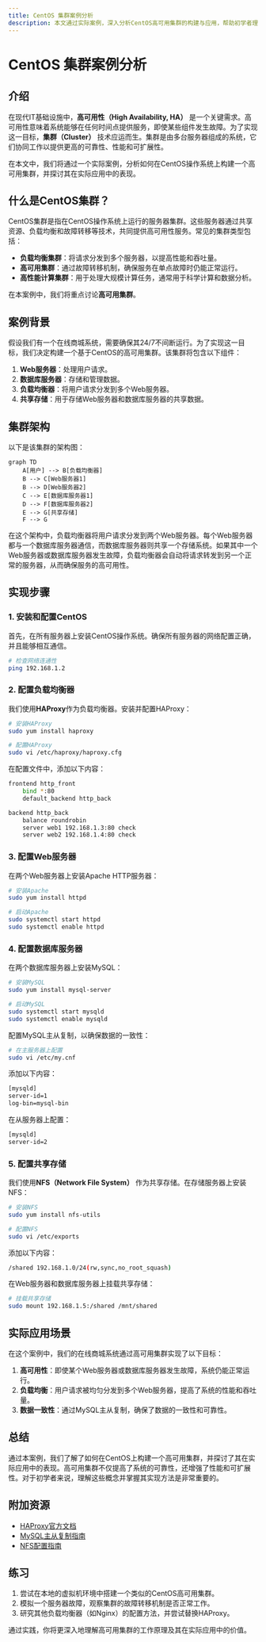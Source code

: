 ```yaml
---
title: CentOS 集群案例分析
description: 本文通过实际案例，深入分析CentOS高可用集群的构建与应用，帮助初学者理解集群的概念、实现方式及其在实际场景中的应用。
---
```


# CentOS 集群案例分析

## 介绍

在现代IT基础设施中，**高可用性（High Availability, HA）** 是一个关键需求。高可用性意味着系统能够在任何时间点提供服务，即使某些组件发生故障。为了实现这一目标，**集群（Cluster）** 技术应运而生。集群是由多台服务器组成的系统，它们协同工作以提供更高的可靠性、性能和可扩展性。

在本文中，我们将通过一个实际案例，分析如何在CentOS操作系统上构建一个高可用集群，并探讨其在实际应用中的表现。

## 什么是CentOS集群？

CentOS集群是指在CentOS操作系统上运行的服务器集群。这些服务器通过共享资源、负载均衡和故障转移等技术，共同提供高可用性服务。常见的集群类型包括：

- **负载均衡集群**：将请求分发到多个服务器，以提高性能和吞吐量。
- **高可用集群**：通过故障转移机制，确保服务在单点故障时仍能正常运行。
- **高性能计算集群**：用于处理大规模计算任务，通常用于科学计算和数据分析。

在本案例中，我们将重点讨论**高可用集群**。

## 案例背景

假设我们有一个在线商城系统，需要确保其24/7不间断运行。为了实现这一目标，我们决定构建一个基于CentOS的高可用集群。该集群将包含以下组件：

1. **Web服务器**：处理用户请求。
2. **数据库服务器**：存储和管理数据。
3. **负载均衡器**：将用户请求分发到多个Web服务器。
4. **共享存储**：用于存储Web服务器和数据库服务器的共享数据。

## 集群架构

以下是该集群的架构图：

```mermaid
graph TD
    A[用户] --> B[负载均衡器]
    B --> C[Web服务器1]
    B --> D[Web服务器2]
    C --> E[数据库服务器1]
    D --> F[数据库服务器2]
    E --> G[共享存储]
    F --> G
```

在这个架构中，负载均衡器将用户请求分发到两个Web服务器。每个Web服务器都与一个数据库服务器通信，而数据库服务器则共享一个存储系统。如果其中一个Web服务器或数据库服务器发生故障，负载均衡器会自动将请求转发到另一个正常的服务器，从而确保服务的高可用性。

## 实现步骤

### 1. 安装和配置CentOS

首先，在所有服务器上安装CentOS操作系统。确保所有服务器的网络配置正确，并且能够相互通信。

```bash
# 检查网络连通性
ping 192.168.1.2
```

### 2. 配置负载均衡器

我们使用**HAProxy**作为负载均衡器。安装并配置HAProxy：

```bash
# 安装HAProxy
sudo yum install haproxy

# 配置HAProxy
sudo vi /etc/haproxy/haproxy.cfg
```

在配置文件中，添加以下内容：

```bash
frontend http_front
    bind *:80
    default_backend http_back

backend http_back
    balance roundrobin
    server web1 192.168.1.3:80 check
    server web2 192.168.1.4:80 check
```

### 3. 配置Web服务器

在两个Web服务器上安装Apache HTTP服务器：

```bash
# 安装Apache
sudo yum install httpd

# 启动Apache
sudo systemctl start httpd
sudo systemctl enable httpd
```

### 4. 配置数据库服务器

在两个数据库服务器上安装MySQL：

```bash
# 安装MySQL
sudo yum install mysql-server

# 启动MySQL
sudo systemctl start mysqld
sudo systemctl enable mysqld
```

配置MySQL主从复制，以确保数据的一致性：

```bash
# 在主服务器上配置
sudo vi /etc/my.cnf
```

添加以下内容：

```bash
[mysqld]
server-id=1
log-bin=mysql-bin
```

在从服务器上配置：

```bash
[mysqld]
server-id=2
```

### 5. 配置共享存储

我们使用**NFS（Network File System）** 作为共享存储。在存储服务器上安装NFS：

```bash
# 安装NFS
sudo yum install nfs-utils

# 配置NFS
sudo vi /etc/exports
```

添加以下内容：

```bash
/shared 192.168.1.0/24(rw,sync,no_root_squash)
```

在Web服务器和数据库服务器上挂载共享存储：

```bash
# 挂载共享存储
sudo mount 192.168.1.5:/shared /mnt/shared
```

## 实际应用场景

在这个案例中，我们的在线商城系统通过高可用集群实现了以下目标：

1. **高可用性**：即使某个Web服务器或数据库服务器发生故障，系统仍能正常运行。
2. **负载均衡**：用户请求被均匀分发到多个Web服务器，提高了系统的性能和吞吐量。
3. **数据一致性**：通过MySQL主从复制，确保了数据的一致性和可靠性。

## 总结

通过本案例，我们了解了如何在CentOS上构建一个高可用集群，并探讨了其在实际应用中的表现。高可用集群不仅提高了系统的可靠性，还增强了性能和可扩展性。对于初学者来说，理解这些概念并掌握其实现方法是非常重要的。

## 附加资源

- [HAProxy官方文档](https://www.haproxy.org/)
- [MySQL主从复制指南](https://dev.mysql.com/doc/refman/8.0/en/replication.html)
- [NFS配置指南](https://access.redhat.com/documentation/en-us/red_hat_enterprise_linux/7/html/storage_administration_guide/ch-nfs)

## 练习

1. 尝试在本地的虚拟机环境中搭建一个类似的CentOS高可用集群。
2. 模拟一个服务器故障，观察集群的故障转移机制是否正常工作。
3. 研究其他负载均衡器（如Nginx）的配置方法，并尝试替换HAProxy。

通过实践，你将更深入地理解高可用集群的工作原理及其在实际应用中的价值。